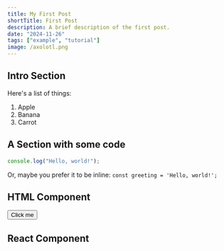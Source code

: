 ```yaml
---
title: My First Post
shortTitle: First Post
description: A brief description of the first post.
date: "2024-11-26"
tags: ["example", "tutorial"]
image: /axolotl.png
---
```



## Intro Section

Here's a list of things:

1. Apple
2. Banana
3. Carrot

## A Section with some code

```javascript
console.log("Hello, world!");
```

Or, maybe you prefer it to be inline: `const greeting = 'Hello, world!';`

## HTML Component

<button className="bg-blue-500 hover:bg-blue-700 text-white font-bold py-2 px-4 rounded">
  Click me
</button>

## React Component

<div>
  <Counter />
</div>
